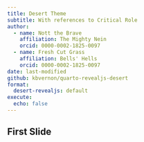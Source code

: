 ```yaml
---
title: Desert Theme
subtitle: With references to Critical Role
author: 
  - name: Nott the Brave
    affiliation: The Mighty Nein
    orcid: 0000-0002-1825-0097
  - name: Fresh Cut Grass
    affiliation: Bells' Hells
    orcid: 0000-0002-1825-0097
date: last-modified
github: kbvernon/quarto-revealjs-desert
format:
  desert-revealjs: default
execute:
  echo: false
---
```


## First Slide {.slide-dark-cinnamon}

